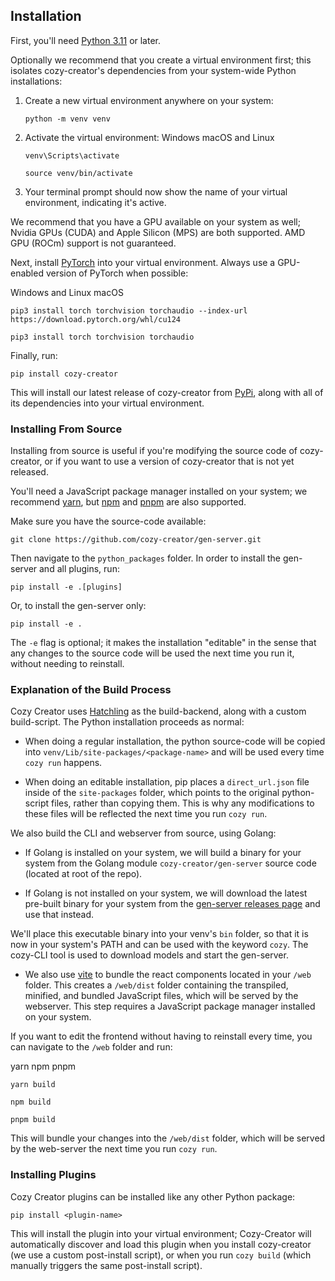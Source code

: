 
## Installation

First, you'll need [Python 3.11](https://www.python.org/downloads/) or later.

Optionally we recommend that you create a virtual environment first; this isolates cozy-creator's dependencies from your system-wide Python installations:

1. Create a new virtual environment anywhere on your system:
   ```
   python -m venv venv
   ```

2. Activate the virtual environment:
   <Tabs>
     <TabList>
       <Tab>Windows</Tab>
       <Tab>macOS and Linux</Tab>
     </TabList>
     <TabPanels>
       <TabPanel>
         <pre><code>venv\Scripts\activate</code></pre>
       </TabPanel>
       <TabPanel>
         <pre><code>source venv/bin/activate</code></pre>
       </TabPanel>
     </TabPanels>
   </Tabs>

3. Your terminal prompt should now show the name of your virtual environment, indicating it's active.

We recommend that you have a GPU available on your system as well; Nvidia GPUs (CUDA) and Apple Silicon (MPS) are both supported. AMD GPU (ROCm) support is not guaranteed.

Next, install [PyTorch](https://pytorch.org/get-started/locally/) into your virtual environment. Always use a GPU-enabled version of PyTorch when possible:

<Tabs>
  <TabList>
    <Tab>Windows and Linux</Tab>
    <Tab>macOS</Tab>
  </TabList>
  <TabPanels>
    <TabPanel>
      <pre><code>pip3 install torch torchvision torchaudio --index-url https://download.pytorch.org/whl/cu124</code></pre>
    </TabPanel>
    <TabPanel>
      <pre><code>pip3 install torch torchvision torchaudio</code></pre>
    </TabPanel>
  </TabPanels>
</Tabs>

Finally, run:

``` 
pip install cozy-creator
```

This will install our latest release of cozy-creator from [PyPi](https://pypi.org/project/cozy-creator/), along with all of its dependencies into your virtual environment.

### Installing From Source

Installing from source is useful if you're modifying the source code of cozy-creator, or if you want to use a version of cozy-creator that is not yet released.

You'll need a JavaScript package manager installed on your system; we recommend [yarn](https://yarnpkg.com/getting-started/install), but [npm](https://docs.npmjs.com/downloading-and-installing-node-js-and-npm) and [pnpm](https://pnpm.io/installation) are also supported.

Make sure you have the source-code available:

```
git clone https://github.com/cozy-creator/gen-server.git
```

Then navigate to the `python_packages` folder. In order to install the gen-server and all plugins, run:

```
pip install -e .[plugins]
```

Or, to install the gen-server only:

```
pip install -e .
```

The `-e` flag is optional; it makes the installation "editable" in the sense that any changes to the source code will be used the next time you run it, without needing to reinstall.

### Explanation of the Build Process

Cozy Creator uses [Hatchling](https://github.com/pypa/hatch) as the build-backend, along with a custom build-script. The Python installation proceeds as normal:

- When doing a regular installation, the python source-code will be copied into `venv/Lib/site-packages/<package-name>` and will be used every time `cozy run` happens.

- When doing an editable installation, pip places a `direct_url.json` file inside of the `site-packages` folder, which points to the original python-script files, rather than copying them. This is why any modifications to these files will be reflected the next time you run `cozy run`.

We also build the CLI and webserver from source, using Golang:

- If Golang is installed on your system, we will build a binary for your system from the Golang module `cozy-creator/gen-server` source code (located at root of the repo).

- If Golang is not installed on your system, we will download the latest pre-built binary for your system from the [gen-server releases page](https://github.com/cozy-creator/gen-server/releases) and use that instead.

We'll place this executable binary into your venv's `bin` folder, so that it is now in your system's PATH and can be used with the keyword `cozy`. The cozy-CLI tool is used to download models and start the gen-server.

- We also use [vite](https://vitejs.dev/) to bundle the react components located in your `/web` folder. This creates a `/web/dist` folder containing the transpiled, minified, and bundled JavaScript files, which will be served by the webserver. This step requires a JavaScript package manager installed on your system.

If you want to edit the frontend without having to reinstall every time, you can navigate to the `/web` folder and run:

<Tabs>
  <TabList>
    <Tab>yarn</Tab>
    <Tab>npm</Tab>
    <Tab>pnpm</Tab>
  </TabList>
  <TabPanels>
    <TabPanel>
      <pre><code>yarn build</code></pre>
    </TabPanel>
    <TabPanel>
      <pre><code>npm build</code></pre>
    </TabPanel>
    <TabPanel>
      <pre><code>pnpm build</code></pre>
    </TabPanel>
  </TabPanels>
</Tabs>

This will bundle your changes into the `/web/dist` folder, which will be served by the web-server the next time you run `cozy run`.


### Installing Plugins

Cozy Creator plugins can be installed like any other Python package:

```
pip install <plugin-name>
```

This will install the plugin into your virtual environment; Cozy-Creator will automatically discover and load this plugin when you install cozy-creator (we use a custom post-install script), or when you run `cozy build` (which manually triggers the same post-install script).



